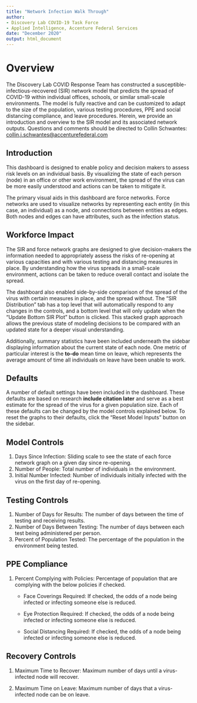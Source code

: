 ---
title: "Network Infection Walk Through"
author:
- Discovery Lab COVID-19 Task Force
- Applied Intelligence, Accenture Federal Services
date: "December 2020"
output: html_document
---


# Overview

The Discovery Lab COVID Response Team has constructed a susceptible-infectious-recovered (SIR) network model that predicts the spread of COVID-19 within individual offices, schools, or similar small-scale environments. The model is fully reactive and can be customized to adapt to the size of the population, various testing procedures, PPE and social distancing compliance, and leave procedures. Herein, we provide an introduction and overview to the SIR model and its associated network outputs. Questions and comments should be directed to Collin Schwantes: <collin.j.schwantes@accenturefederal.com>

## Introduction

This dashboard is designed to enable policy and decision makers to assess risk levels on an individual basis. By visualizing the state of each person (node) in an office or other work environment, the spread of the virus can be more easily understood and actions can be taken to mitigate it.

The primary visual aids in this dashboard are force networks. Force networks are used to visualize networks by representing each entity (in this case, an individual) as a node, and connections between entities as edges. Both nodes and edges can have attributes, such as the infection status.

## Workforce Impact

The SIR and force network graphs are designed to give decision-makers the information needed to appropriately assess the risks of re-opening at various capacities and with various testing and distancing measures in place. By understanding how the virus spreads in a small-scale environment, actions can be taken to reduce overall contact and isolate the spread.

The dashboard also enabled side-by-side comparison of the spread of the virus with certain measures in place, and the spread without. The "SIR Distribution" tab has a top level that will automatically respond to any changes in the controls, and a bottom level that will only update when the "Update Bottom SIR Plot" button is clicked. This stacked graph approach allows the previous state of modeling decisions to be compared with an updated state for a deeper visual understanding.

Additionally, summary statistics have been included underneath the sidebar displaying information about the current state of each node. One metric of particular interest is the **to-do** mean time on leave, which represents the average amount of time all individuals on leave have been unable to work.

## Defaults

A number of default settings have been included in the dashboard. These defaults are based on research **include citation later** and serve as a best estimate for the spread of the virus for a given population size. Each of these defaults can be changed by the model controls explained below. To reset the graphs to their defaults, click the "Reset Model Inputs" button on the sidebar.

## Model Controls

1. Days Since Infection:
Sliding scale to see the state of each force network graph on a given day since re-opening.
2. Number of People:
Total number of individuals in the environment.
3. Initial Number Infected:
Number of individuals initially infected with the virus on the first day of re-opening.

## Testing Controls

1. Number of Days for Results:
The number of days between the time of testing and receiving results.
2. Number of Days Between Testing:
The number of days between each test being administered per person.
3. Percent of Population Tested:
The percentage of the population in the environment being tested.

## PPE Compliance

1. Percent Complying with Policies:
Percentage of population that are complying with the below policies if checked.

    + Face Coverings Required:
    If checked, the odds of a node being infected or infecting someone else is reduced.
  
    + Eye Protection Required:
    If checked, the odds of a node being infected or infecting someone else is reduced.
      
    + Social Distancing Required:
    If checked, the odds of a node being infected or infecting someone else is reduced.

## Recovery Controls

1. Maximum Time to Recover:
Maximum number of days until a virus-infected node will recover.

2. Maximum Time on Leave:
Maximum number of days that a virus-infected node can be on leave.